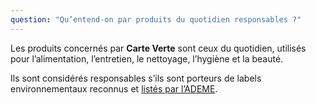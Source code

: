 ```yaml
---
question: "Qu’entend-on par produits du quotidien responsables ?"
---
```

Les produits concernés par **Carte Verte** sont ceux du quotidien, utilisés pour l’alimentation, l’entretien, le nettoyage, l’hygiène et la beauté. 

Ils sont considérés responsables s’ils sont porteurs de labels environnementaux reconnus et [listés par l’ADEME](https://agirpourlatransition.ademe.fr/particuliers/labels-environnementaux).  
